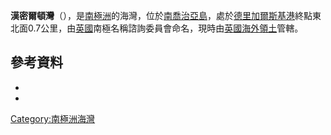 {{coord|54|48|S|35|54|W|source:GNIS|display=title}}

'''漢密爾頓灣'''（{{lang-en|Hamilton Bay}}），是[[南極洲|南極洲]]的海灣，位於[[南喬治亞島|南喬治亞島]]，處於[[德里加爾斯基港|德里加爾斯基港]]終點東北面0.7公里，由[[英國|英國]]南極名稱諮詢委員會命名，現時由[[英國海外領土|英國海外領土]]管轄。

==參考資料==
*{{cite gnis | type = antarid | id = 6284| name = Hamilton Bay | accessdate = 2012-05-18}}
*{{usgs-gazetteer|id=6284}}

{{Antarctica-geo-stub}}
[[Category:南極洲海灣|Category:南極洲海灣]]